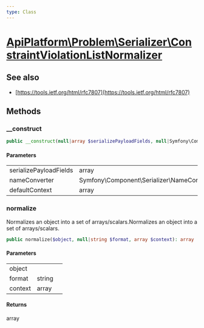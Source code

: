 ```yaml
---
type: Class
---
```


# [ApiPlatform\Problem\Serializer\ConstraintViolationListNormalizer](/docs/reference/Problem/Serializer/ConstraintViolationListNormalizer)

## See also
- [https://tools.ietf.org/html/rfc7807](https://tools.ietf.org/html/rfc7807)


## Methods

### __construct



```php
public __construct(null|array $serializePayloadFields, null|Symfony\Component\Serializer\NameConverter\NameConverterInterface $nameConverter, array $defaultContext)
```

#### Parameters

<table><tbody>
<tr><td>serializePayloadFields</td><td>array</td><td></td></tr><tr><td>nameConverter</td><td>Symfony\Component\Serializer\NameConverter\NameConverterInterface</td><td></td></tr><tr><td>defaultContext</td><td>array</td><td></td></tr>
</tbody>
</table>

### normalize

Normalizes an object into a set of arrays/scalars.Normalizes an object into a set of arrays/scalars.

```php
public normalize($object, null|string $format, array $context): array
```

#### Parameters

<table><tbody>
<tr><td>object</td><td></td><td></td></tr><tr><td>format</td><td>string</td><td></td></tr><tr><td>context</td><td>array</td><td></td></tr>
</tbody>
</table>

#### Returns

array
